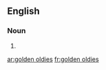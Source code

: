 ==English==

===Noun===
{{head|en|noun plural form}}

# {{plural of|golden oldie|lang=en}}

[[ar:golden oldies]]
[[fr:golden oldies]]